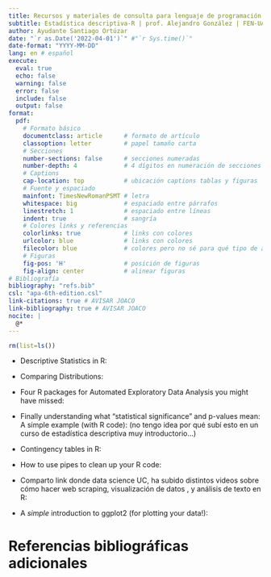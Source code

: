 ```yaml
---
title: Recursos y materiales de consulta para lenguaje de programación R
subtitle: Estadística descriptiva-R | prof. Alejandro González | FEN-UAH
author: Ayudante Santiago Ortúzar
date: "`r as.Date('2022-04-01')`" #"`r Sys.time()`"
date-format: "YYYY-MM-DD" 
lang: en # español
execute: 
  eval: true
  echo: false
  warning: false
  error: false
  include: false
  output: false
format: 
  pdf:
    # Formato básico
    documentclass: article      # formato de artículo
    classoption: letter         # papel tamaño carta
    # Secciones
    number-sections: false      # secciones numeradas
    number-depth: 4             # 4 dígitos en numeración de secciones
    # Captions
    cap-location: top           # ubicación captions tablas y figuras
    # Fuente y espaciado
    mainfont: TimesNewRomanPSMT # letra
    whitespace: big             # espaciado entre párrafos
    linestretch: 1              # espaciado entre líneas
    indent: true                # sangría
    # Colores links y referencias
    colorlinks: true            # links con colores
    urlcolor: blue              # links con colores
    filecolor: blue             # colores pero no sé para qué tipo de archivos
    # Figuras
    fig-pos: 'H'                # posición de figuras
    fig-align: center           # alinear figuras
# Bibliografía
bibliography: "refs.bib"
csl: "apa-6th-edition.csl"
link-citations: true # AVISAR JOACO
link-bibliography: true # AVISAR JOACO
nocite: |
  @*
---
```


```r
rm(list=ls())
```

- Descriptive Statistics in R: \url{https://www.r-bloggers.com/2021/10/descriptive-statistics-in-r-3/amp/}

- Comparing Distributions: \url{https://www.r-bloggers.com/2021/12/comparing-distributions/}

- Four R packages for Automated Exploratory Data Analysis you might have missed: \url{https://towardsdatascience.com/four-r-packages-for-automated-exploratory-data-analysis-you-might-have-missed-c38b03d4ee16}

- Finally understanding what “statistical significance” and p-values mean: A simple example (with R code): \url{https://www.r-bloggers.com/2022/01/finally-understanding-what-statistical-significance-and-p-values-mean-a-simple-example-with-r-code/} (no tengo idea por qué subí esto en un curso de estadística descriptiva muy introductorio...)

- Contingency tables in R: \url{https://www.r-bloggers.com/2020/12/contingency-tables-in-r/}

- How to use pipes to clean up your R code: \url{https://www.r-bloggers.com/2022/03/how-to-use-pipes-to-clean-up-your-r-code/amp/}

- Comparto link donde data science UC, ha subido distintos videos sobre cómo hacer web scraping, visualización de datos , y análisis de texto en R: \url{https://vimeo.com/user105597673}

- A *simple* introduction to ggplot2 (for plotting your data!): \url{https://www.r-bloggers.com/2022/04/a-simple-introduction-to-ggplot2-for-plotting-your-data/amp/}

\clearpage

# Referencias bibliográficas adicionales

::: {#refs}
:::
